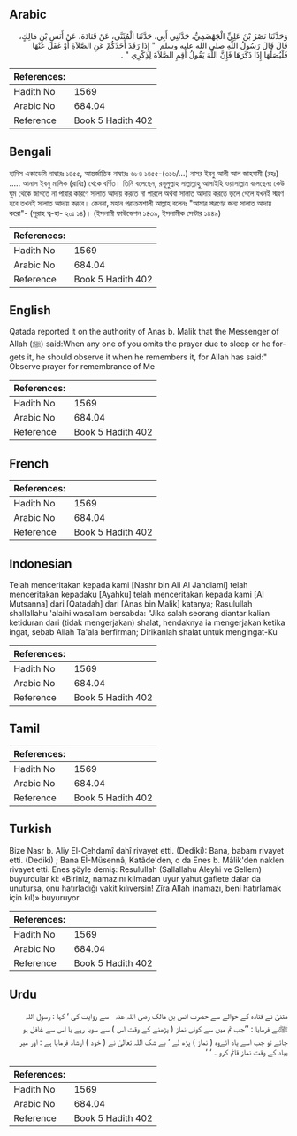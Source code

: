 ## Arabic


<div dir="rtl" lang="ar" style={{fontSize:'larger',backgroundColor:'#f8f9fa',padding:20}}>
وَحَدَّثَنَا نَصْرُ بْنُ عَلِيٍّ الْجَهْضَمِيُّ، حَدَّثَنِي أَبِي، حَدَّثَنَا الْمُثَنَّى، عَنْ قَتَادَةَ، عَنْ أَنَسِ بْنِ مَالِكٍ، قَالَ قَالَ رَسُولُ اللَّهِ صلى الله عليه وسلم ‏ "‏ إِذَا رَقَدَ أَحَدُكُمْ عَنِ الصَّلاَةِ أَوْ غَفَلَ عَنْهَا فَلْيُصَلِّهَا إِذَا ذَكَرَهَا فَإِنَّ اللَّهَ يَقُولُ أَقِمِ الصَّلاَةَ لِذِكْرِي ‏"‏ ‏.‏
</div>
<div style={{backgroundColor:'#f8f9fa',padding:20, marginBottom: 10}}><table> <thead> <tr> <th>References:</th> <th></th> </tr> </thead> <tbody><tr><td>Hadith No</td><td>1569</td></tr><tr><td>Arabic No</td><td>684.04</td></tr><tr><td>Reference</td><td>Book 5 Hadith 402</td></tr></tbody></table></div>

## Bengali


<div dir="ltr" lang="bn" style={{fontSize:'larger',backgroundColor:'#f8f9fa',padding:20}}>
হাদিস একাডেমি নাম্বারঃ ১৪৫৫, আন্তর্জাতিক নাম্বারঃ ৬৮৪ ১৪৫৫-(৩১৬/...) নাসর ইবনু আলী আল জাহযামী (রহঃ) ..... আনাস ইবনু মালিক (রাযিঃ) থেকে বর্ণিত। তিনি বলেছেন, রসূলুল্লাহ সাল্লাল্লাহু আলাইহি ওয়াসাল্লাম বলেছেনঃ কেউ ঘুম থেকে জাগতে না পারার কারণে সালাত আদায় করতে না পারলে অথবা সালাত আদায় করতে ভুলে গেলে যখনই স্মরণ হবে তখনই সালাত আদায় করবে। কেননা, মহান পরাক্রমশালী আল্লাহ বলেনঃ "আমার স্মরণের জন্য সালাত আদায় করো"- (সূরাহ ত্ব-হা- ২০ঃ ১৪)। (ইসলামী ফাউন্ডেশন ১৪৩৯, ইসলামীক সেন্টার ১৪৪৯)
</div>
<div style={{backgroundColor:'#f8f9fa',padding:20, marginBottom: 10}}><table> <thead> <tr> <th>References:</th> <th></th> </tr> </thead> <tbody><tr><td>Hadith No</td><td>1569</td></tr><tr><td>Arabic No</td><td>684.04</td></tr><tr><td>Reference</td><td>Book 5 Hadith 402</td></tr></tbody></table></div>

## English


<div dir="ltr" lang="en" style={{fontSize:'larger',backgroundColor:'#f8f9fa',padding:20}}>
Qatada reported it on the authority of Anas b. Malik that the Messenger of Allah (ﷺ) said:When any one of you omits the prayer due to sleep or he forgets it, he should observe it when he remembers it, for Allah has said:" Observe prayer for remembrance of Me
</div>
<div style={{backgroundColor:'#f8f9fa',padding:20, marginBottom: 10}}><table> <thead> <tr> <th>References:</th> <th></th> </tr> </thead> <tbody><tr><td>Hadith No</td><td>1569</td></tr><tr><td>Arabic No</td><td>684.04</td></tr><tr><td>Reference</td><td>Book 5 Hadith 402</td></tr></tbody></table></div>

## French


<div dir="ltr" lang="fr" style={{fontSize:'larger',backgroundColor:'#f8f9fa',padding:20}}>

</div>
<div style={{backgroundColor:'#f8f9fa',padding:20, marginBottom: 10}}><table> <thead> <tr> <th>References:</th> <th></th> </tr> </thead> <tbody><tr><td>Hadith No</td><td>1569</td></tr><tr><td>Arabic No</td><td>684.04</td></tr><tr><td>Reference</td><td>Book 5 Hadith 402</td></tr></tbody></table></div>

## Indonesian


<div dir="ltr" lang="id" style={{fontSize:'larger',backgroundColor:'#f8f9fa',padding:20}}>
Telah menceritakan kepada kami [Nashr bin Ali Al Jahdlami] telah menceritakan kepadaku [Ayahku] telah menceritakan kepada kami [Al Mutsanna] dari [Qatadah] dari [Anas bin Malik] katanya; Rasulullah shallallahu 'alaihi wasallam bersabda: "Jika salah seorang diantar kalian ketiduran dari (tidak mengerjakan) shalat, hendaknya ia mengerjakan ketika ingat, sebab Allah Ta'ala berfirman; Dirikanlah shalat untuk mengingat-Ku
</div>
<div style={{backgroundColor:'#f8f9fa',padding:20, marginBottom: 10}}><table> <thead> <tr> <th>References:</th> <th></th> </tr> </thead> <tbody><tr><td>Hadith No</td><td>1569</td></tr><tr><td>Arabic No</td><td>684.04</td></tr><tr><td>Reference</td><td>Book 5 Hadith 402</td></tr></tbody></table></div>

## Tamil


<div dir="ltr" lang="ta" style={{fontSize:'larger',backgroundColor:'#f8f9fa',padding:20}}>

</div>
<div style={{backgroundColor:'#f8f9fa',padding:20, marginBottom: 10}}><table> <thead> <tr> <th>References:</th> <th></th> </tr> </thead> <tbody><tr><td>Hadith No</td><td>1569</td></tr><tr><td>Arabic No</td><td>684.04</td></tr><tr><td>Reference</td><td>Book 5 Hadith 402</td></tr></tbody></table></div>

## Turkish


<div dir="ltr" lang="tr" style={{fontSize:'larger',backgroundColor:'#f8f9fa',padding:20}}>
Bize Nasr b. Aliy El-Cehdamî dahî rivayet etti. (Dediki): Bana, babam rivayet etti. (Dediki) ; Bana Eİ-Müsennâ, Katâde'den, o da Enes b. Mâlik'den naklen rivayet etti. Enes şöyle demiş: Resulullah (Sallallahu Aleyhi ve Sellem) buyurdular ki: «Biriniz, namazını kılmadan uyur yahut gaflete dalar da unutursa, onu hatırladığı vakit kılıversin! Zîra Allah (namazı, beni hatırlamak için kıl)» buyuruyor
</div>
<div style={{backgroundColor:'#f8f9fa',padding:20, marginBottom: 10}}><table> <thead> <tr> <th>References:</th> <th></th> </tr> </thead> <tbody><tr><td>Hadith No</td><td>1569</td></tr><tr><td>Arabic No</td><td>684.04</td></tr><tr><td>Reference</td><td>Book 5 Hadith 402</td></tr></tbody></table></div>

## Urdu


<div dir="rtl" lang="ur" style={{fontSize:'larger',backgroundColor:'#f8f9fa',padding:20}}>
مثنیٰ نے قتادہ کے حوالے سے حضرت انس بن مالک ‌رضی ‌اللہ ‌عنہ ‌ ‌ سے روایت کی ‘ کہا : رسول اللہ ﷺنے فرمایا : ’’جب تم میں سے کوئی نماز ( پڑھنے کے وقت اس ) سے سویا رہے یا اس سے غافل ہو جائے تو جب اسے یاد آئےوہ ( نماز ) پڑھ لے ‘ بے شک اللہ تعالیٰ نے ( خود ) ارشاد فرمایا ہے : اور میر ییاد کے وقت نماز قائم کرو ۔ ‘ ‘
</div>
<div style={{backgroundColor:'#f8f9fa',padding:20, marginBottom: 10}}><table> <thead> <tr> <th>References:</th> <th></th> </tr> </thead> <tbody><tr><td>Hadith No</td><td>1569</td></tr><tr><td>Arabic No</td><td>684.04</td></tr><tr><td>Reference</td><td>Book 5 Hadith 402</td></tr></tbody></table></div>